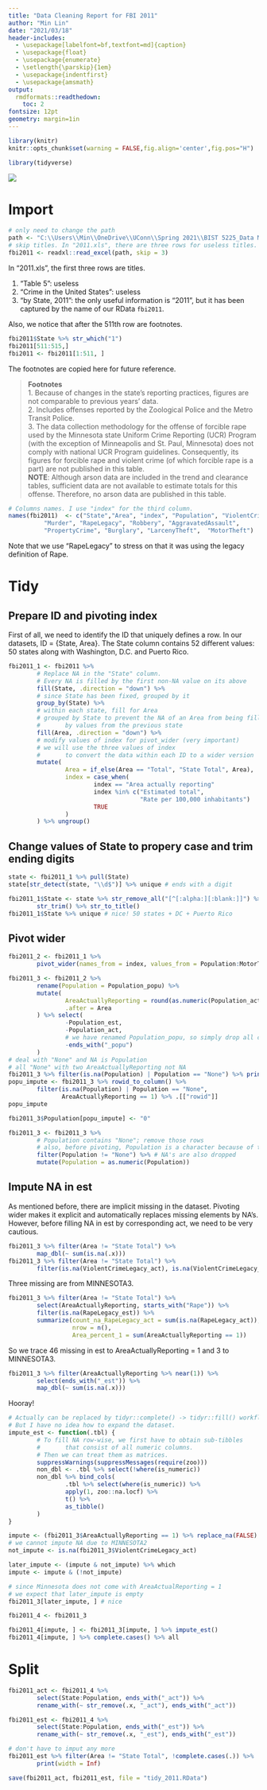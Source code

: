 ---
title: "Data Cleaning Report for FBI 2011"
author: "Min Lin"
date: "2021/03/18"
header-includes:
  - \usepackage[labelfont=bf,textfont=md]{caption}  
  - \usepackage{float}
  - \usepackage{enumerate}
  - \setlength{\parskip}{1em}
  - \usepackage{indentfirst} 
  - \usepackage{amsmath}
output:
  rmdformats::readthedown:
    toc: 2
fontsize: 12pt
geometry: margin=1in
---

```{r setup, include=FALSE}
library(knitr)
knitr::opts_chunk$set(warning = FALSE,fig.align='center',fig.pos="H")
```

```{r, message=FALSE}
library(tidyverse)
```
![](data-science-explore.png) 

# Import

```{r}
# only need to change the path
path <- "C:\\Users\\Min\\OneDrive\\UConn\\Spring 2021\\BIST 5225_Data Management and Programming in R and SAS\\Group Assignment\\Crime_by_State\\2011.xls"
# skip titles. In "2011.xls", there are three rows for useless titles. 
fbi2011 <- readxl::read_excel(path, skip = 3) 
```

In "2011.xls", the first three rows are titles. 

1. "Table 5": useless
2. "Crime in the United States": useless
3. "by State, 2011": the only useful information is "2011", but it has been captured by the name of our RData `fbi2011`.

Also, we notice that after the 511th row are footnotes. 

```{r}
fbi2011$State %>% str_which("1")
fbi2011[511:515,]
fbi2011 <- fbi2011[1:511, ]
```

The footnotes are copied here for future reference. 

> __Footnotes__  
1. Because of changes in the state's reporting practices, figures are not comparable to previous years' data.  
2. Includes offenses reported by the Zoological Police and the Metro Transit Police.   
3. The data collection methodology for the offense of forcible rape used by the Minnesota state Uniform Crime Reporting (UCR) Program (with the exception of Minneapolis and St. Paul, Minnesota) does not comply with national UCR Program guidelines.  Consequently, its figures for forcible rape and violent crime (of which forcible rape is a part) are not published in this table.  
__NOTE__:  Although arson data are included in the trend and clearance tables, sufficient data are not available to estimate totals for this offense.  Therefore, no arson data are published in this table.				

		
```{r}
# Columns names. I use "index" for the third column. 
names(fbi2011)  <- c("State","Area", "index", "Population", "ViolentCrimeLegacy", 
          "Murder", "RapeLegacy", "Robbery", "AggravatedAssault", 
          "PropertyCrime", "Burglary", "LarcenyTheft",	"MotorTheft")
```

Note that we use "RapeLegacy" to stress on that it was using the legacy definition of Rape.

# Tidy 
## Prepare ID and pivoting index
First of all, we need to identify the ID that uniquely defines a row. In our datasets, ID = {State, Area}. The State column contains 52 different values: 50 states along with Washington, D.C. and Puerto Rico. 
```{r}
fbi2011_1 <- fbi2011 %>% 
        # Replace NA in the "State" column. 
        # Every NA is filled by the first non-NA value on its above
        fill(State, .direction = "down") %>% 
        # since State has been fixed, grouped by it
        group_by(State) %>% 
        # within each state, fill for Area
        # grouped by State to prevent the NA of an Area from being filled 
        #       by values from the previous state
        fill(Area, .direction = "down") %>% 
        # modify values of index for pivot_wider (very important)
        # we will use the three values of index 
        #       to convert the data within each ID to a wider version
        mutate(
                Area = if_else(Area == "Total", "State Total", Area),
                index = case_when(
                        index == "Area actually reporting"             ~ "act",
                        index %in% c("Estimated total", 
                                     "Rate per 100,000 inhabitants")   ~ "est",
                        TRUE                                           ~ "popu" # NA -> "popu"
                )
        ) %>% ungroup()

```

## Change values of State to propery case and trim ending digits
```{r}
state <- fbi2011_1 %>% pull(State)
state[str_detect(state, "\\d$")] %>% unique # ends with a digit
```

```{r}
fbi2011_1$State <- state %>% str_remove_all("[^[:alpha:][:blank:]]") %>% 
        str_trim() %>% str_to_title()
fbi2011_1$State %>% unique # nice! 50 states + DC + Puerto Rico
```
## Pivot wider
```{r}
fbi2011_2 <- fbi2011_1 %>% 
        pivot_wider(names_from = index, values_from = Population:MotorTheft) 
```

```{r}
fbi2011_3 <- fbi2011_2 %>%
        rename(Population = Population_popu) %>%
        mutate(
                AreaActuallyReporting = round(as.numeric(Population_act), 3), # three digits
                .after = Area
        ) %>% select(
                -Population_est, 
                -Population_act,
                # we have renamed Population_popu, so simply drop all columns ending with "_popu"
                -ends_with("_popu")  
        )
# deal with "None" and NA is Population
# all "None" with two AreaActuallyReporting not NA 
fbi2011_3 %>% filter(is.na(Population) | Population == "None") %>% print(width = Inf)
popu_impute <- fbi2011_3 %>% rowid_to_column() %>% 
        filter(is.na(Population) | Population == "None", 
               AreaActuallyReporting == 1) %>% .[["rowid"]] 
popu_impute

fbi2011_3$Population[popu_impute] <- "0"

fbi2011_3 <- fbi2011_3 %>% 
        # Population contains "None"; remove those rows 
        # also, before pivoting, Population is a character because of the appearance of "None"
        filter(Population != "None") %>% # NA's are also dropped
        mutate(Population = as.numeric(Population)) 
```
## Impute NA in est
As mentioned before, there are implicit missing in the dataset. Pivoting wider makes it explicit and automatically replaces missing elements by NA's. However, before filling NA in est by corresponding act, we need to be very cautious. 
```{r}
fbi2011_3 %>% filter(Area != "State Total") %>% 
        map_dbl(~ sum(is.na(.x))) 
fbi2011_3 %>% filter(Area != "State Total") %>% 
        filter(is.na(ViolentCrimeLegacy_act), is.na(ViolentCrimeLegacy_est)) 
```
Three missing are from MINNESOTA3.

```{r}
fbi2011_3 %>% filter(Area != "State Total") %>% 
        select(AreaActuallyReporting, starts_with("Rape")) %>% 
        filter(is.na(RapeLegacy_est)) %>% 
        summarize(count_na_RapeLegacy_act = sum(is.na(RapeLegacy_act)), 
                  nrow = n(), 
                  Area_percent_1 = sum(AreaActuallyReporting == 1))
```
So we trace 46 missing in est to AreaActuallyReporting = 1 and 3 to MINNESOTA3. 

```{r}
fbi2011_3 %>% filter(AreaActuallyReporting %>% near(1)) %>% 
        select(ends_with("_est")) %>% 
        map_dbl(~ sum(is.na(.x)))
```
Hooray! 
```{r}
# Actually can be replaced by tidyr::complete() -> tidyr::fill() workflow before pivoting.
# But I have no idea how to expand the dataset. 
impute_est <- function(.tbl) {
        # To fill NA row-wise, we first have to obtain sub-tibbles
        #       that consist of all numeric columns. 
        # Then we can treat them as matrices. 
        suppressWarnings(suppressMessages(require(zoo)))
        non_dbl <- .tbl %>% select(!where(is_numeric))
        non_dbl %>% bind_cols(
                .tbl %>% select(where(is_numeric)) %>% 
                apply(1, zoo::na.locf) %>% 
                t() %>% 
                as_tibble()
        )
}

impute <- (fbi2011_3$AreaActuallyReporting == 1) %>% replace_na(FALSE)
# we cannot impute NA due to MINNESOTA2
not_impute <- is.na(fbi2011_3$ViolentCrimeLegacy_act)

later_impute <- (impute & not_impute) %>% which 
impute <- impute & (!not_impute)

# since Minnesota does not come with AreaActualReporting = 1
# we expect that later_impute is empty
fbi2011_3[later_impute, ] # nice

fbi2011_4 <- fbi2011_3

fbi2011_4[impute, ] <- fbi2011_3[impute, ] %>% impute_est()
fbi2011_4[impute, ] %>% complete.cases() %>% all
```

# Split 

```{r}
fbi2011_act <- fbi2011_4 %>% 
        select(State:Population, ends_with("_act")) %>% 
        rename_with(~ str_remove(.x, "_act"), ends_with("_act"))

fbi2011_est <- fbi2011_4 %>% 
        select(State:Population, ends_with("_est")) %>% 
        rename_with(~ str_remove(.x, "_est"), ends_with("_est"))

# don't have to imput any more
fbi2011_est %>% filter(Area != "State Total", !complete.cases(.)) %>% 
        print(width = Inf)

save(fbi2011_act, fbi2011_est, file = "tidy_2011.RData")
```






